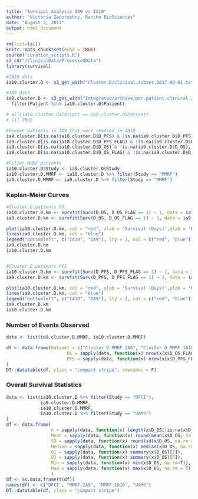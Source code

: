 ```yaml
---
title: "Survival Analysis IA9 vs IA10"
author: "Victoria Zadorozhny, Rancho BioSciences"
date: "August 2, 2017"
output: html_document
---
```


```r
rm(list=ls())
knitr::opts_chunk$set(echo = TRUE)
source("curation_scripts.R")
s3_cd("/ClinicalData/ProcessedData")
library(survival)
```



```r
#IA10 data
ia10.cluster.D <- s3_get_with("Cluster.D/clinical.subset.2017-08-01.txt", FUN = fread)

#IA9 data
ia9.cluster.D <- s3_get_with("Integrated/archive/per.patient.clinical_2017-03-09.txt", FUN = fread) %>%
  filter(Patient %in% ia10.cluster.D$Patient)

# all(ia10.cluster.D$Patient == ia9.cluster.D$Patient)
# [1] TRUE

#Remove patients in IA9 that were removed in IA10
ia9.cluster.D[is.na(ia10.cluster.D$D_PFS) & !is.na(ia9.cluster.D$D_PFS), "D_PFS"] <- NA
ia9.cluster.D[is.na(ia10.cluster.D$D_PFS_FLAG) & !is.na(ia9.cluster.D$D_PFS_FLAG), "D_PFS_FLAG"] <- NA
ia9.cluster.D[is.na(ia10.cluster.D$D_OS) & !is.na(ia9.cluster.D$D_OS), "D_OS"] <- NA
ia9.cluster.D[is.na(ia10.cluster.D$D_OS_FLAG) & !is.na(ia9.cluster.D$D_OS_FLAG), "D_OS_FLAG"] <- NA

#Filter MMRF patients
ia10.cluster.D$Study <- ia9.cluster.D$Study
ia10.cluster.D.MMRF <- ia10.cluster.D %>% filter(Study == "MMRF")
ia9.cluster.D.MMRF <- ia9.cluster.D %>% filter(Study == "MMRF")
```

### Kaplan-Meier Curves

```r
#Cluster.D patients OS
ia10.cluster.D.km <- survfit(Surv(D_OS, D_OS_FLAG == 1) ~ 1, data = ia10.cluster.D.MMRF)
ia9.cluster.D.km <- survfit(Surv(D_OS, D_OS_FLAG == 1) ~ 1, data = ia9.cluster.D.MMRF)

plot(ia10.cluster.D.km, col = "red", xlab = 'Survival (Days)',ylab = 'Proportion of population', main = "Cluster.D MMRF Patients Overall Survival")
lines(ia9.cluster.D.km, col = "blue")
legend("bottomleft", c("IA10", "IA9"), lty = 1, col = c("red", "blue"))
ia9.cluster.D.km
ia10.cluster.D.km


#Cluster.D patients PFS
ia10.cluster.D.km <- survfit(Surv(D_PFS, D_PFS_FLAG == 1) ~ 1, data = ia10.cluster.D.MMRF)
ia9.cluster.D.km <- survfit(Surv(D_PFS, D_PFS_FLAG == 1) ~ 1, data = ia9.cluster.D.MMRF)

plot(ia10.cluster.D.km, col = "red", xlab = 'Survival (Days)',ylab = 'Proportion of population', main = "Cluster.D MMRF Patients Progression-free Survival")
lines(ia9.cluster.D.km, col = "blue")
legend("bottomleft", c("IA10", "IA9"), lty = 1, col = c("red", "blue"))
ia9.cluster.D.km
ia10.cluster.D.km
```

### Number of Events Observed

```r
data <- list(ia9.cluster.D.MMRF, ia10.cluster.D.MMRF)

df <- data.frame(Dataset = c("Cluster D MMRF IA9", "Cluster D MMRF IA10"),
                       OS = sapply(data, function(x) nrow(x[x$D_OS_FLAG == 1  & !is.na(x$D_OS),])),
                       PFS = sapply(data, function(x) nrow(x[x$D_PFS_FLAG == 1 & !is.na(x$D_PFS),]))
)
DT::datatable(df, class = "compact stripe", rownames = F)
```

### Overall Survival Statistics

```r
data <- list(ia10.cluster.D %>% filter(Study == "DFCI"),
             ia9.cluster.D.MMRF,
             ia10.cluster.D.MMRF,
             ia10.cluster.D %>% filter(Study == "UAMS")
)
df <- data.frame(
                 n = sapply(data, function(x) length(x$D_OS[!is.na(x$D_OS)])),
                 Mean = sapply(data, function(x) round(mean(x$D_OS, na.rm = T), 2)),
                 SD = sapply(data, function(x) round(sd(x$D_OS, na.rm = T), 2)),
                 Median = sapply(data, function(x) median(x$D_OS, na.rm = T)),
                 Q1 = sapply(data, function(x) summary(x$D_OS)[2]),
                 Q3 = sapply(data, function(x) summary(x$D_OS)[5]),
                 Min = sapply(data, function(x) min(x$D_OS, na.rm=T)),
                 Max = sapply(data, function(x) max(x$D_OS, na.rm = T))
                 )
df <- as.data.frame(t(df))
names(df) <- c("DFCI", "MMRF.IA9", "MMRF.IA10", "UAMS")
DT::datatable(df, class = "compact stripe")
```
